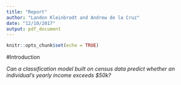 ```yaml
---
title: "Report"
author: "Landon Kleinbrodt and Andrew de la Cruz"
date: "12/10/2017"
output: pdf_document
---
```


```r
knitr::opts_chunk$set(echo = TRUE)
```

#Introduction

*Can a classification model built on census data predict whether an individual's yearly income exceeds $50k?*